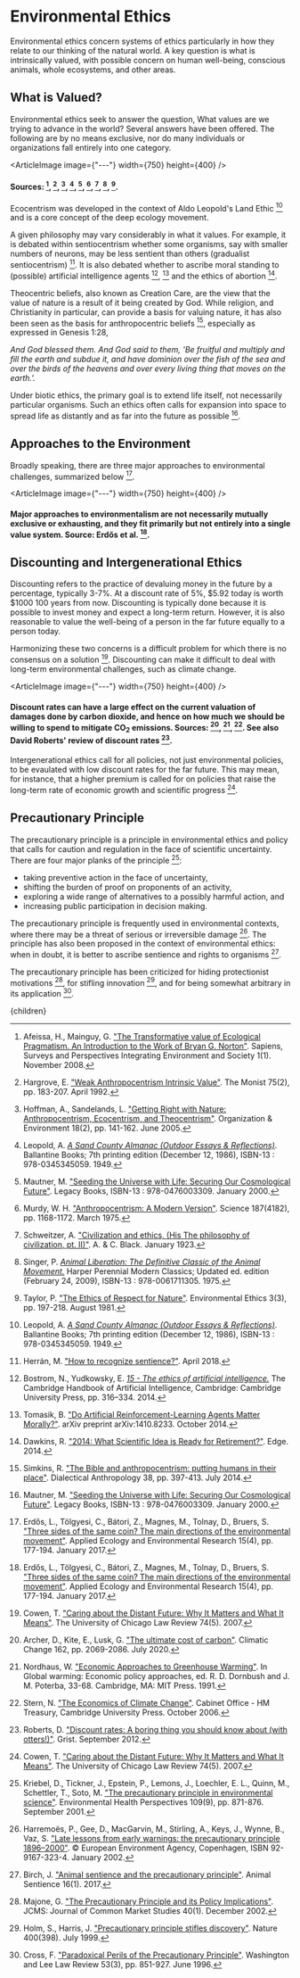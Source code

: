 


# Environmental Ethics

Environmental ethics concern systems of ethics particularly in how they relate to our thinking of the natural world. A key question is what is intrinsically valued, with possible concern on human well-being, conscious animals, whole ecosystems, and other areas.

## What is Valued?
Environmental ethics seek to answer the question, What values are we trying to advance in the world? Several answers have been offered. The following are by no means exclusive, nor do many individuals or organizations fall entirely into one category.

<ArticleImage image={"---"} width={750} height={400} />
#### Sources: [^1], [^9], [^12], [^15], [^17], [^18], [^21], [^23], [^25].

Ecocentrism was developed in the context of Aldo Leopold's Land Ethic [^15] and is a core concept of the deep ecology movement.

A given philosophy may vary considerably in what it values. For example, it is debated within sentiocentrism whether some organisms, say with smaller numbers of neurons, may be less sentient than others (gradualist sentiocentrism) [^11]. It is also debated whether to ascribe moral standing to (possible) artificial intelligence agents [^4], [^26] and the ethics of abortion [^7].

Theocentric beliefs, also known as Creation Care, are the view that the value of nature is a result of it being created by God. While religion, and Christianity in particular, can provide a basis for valuing nature, it has also been seen as the basis for anthropocentric beliefs [^22], especially as expressed in Genesis 1:28,

*And God blessed them. And God said to them, 'Be fruitful and multiply and fill the earth and subdue it, and have dominion over the fish of the sea and over the birds of the heavens and over every living thing that moves on the earth.'.*

Under biotic ethics, the primary goal is to extend life itself, not necessarily particular organisms. Such an ethics often calls for expansion into space to spread life as distantly and as far into the future as possible [^17].

## Approaches to the Environment
Broadly speaking, there are three major approaches to environmental challenges, summarized below [^8].

<ArticleImage image={"---"} width={750} height={400} />
#### Major approaches to environmentalism are not necessarily mutually exclusive or exhausting, and they fit primarily but not entirely into a single value system. Source: Erdős et al. [^8].

## Discounting and Intergenerational Ethics
Discounting refers to the practice of devaluing money in the future by a percentage, typically 3-7%. At a discount rate of 5%, $5.92 today is worth $1000 100 years from now. Discounting is typically done because it is possible to invest money and expect a long-term return. However, it is also reasonable to value the well-being of a person in the far future equally to a person today.

Harmonizing these two concerns is a difficult problem for which there is no consensus on a solution [^5]. Discounting can make it difficult to deal with long-term environmental challenges, such as climate change.

<ArticleImage image={"---"} width={750} height={400} />
#### Discount rates can have a large effect on the current valuation of damages done by carbon dioxide, and hence on how much we should be willing to spend to mitigate CO<sub>2</sub> emissions. Sources: [^2], [^19], [^24]. See also David Roberts' review of discount rates [^20].

Intergenerational ethics call for all policies, not just environmental policies, to be evaulated with low discount rates for the far future. This may mean, for instance, that a higher premium is called for on policies that raise the long-term rate of economic growth and scientific progress [^5].

## Precautionary Principle
The precautionary principle is a principle in environmental ethics and policy that calls for caution and regulation in the face of scientific uncertainty. There are four major planks of the principle [^14]:

- taking preventive action in the face of uncertainty,
- shifting the burden of proof on proponents of an activity,
- exploring a wide range of alternatives to a possibly harmful action, and
- increasing public participation in decision making.

The precautionary principle is frequently used in environmental contexts, where there may be a threat of serious or irreversible damage [^10]. The principle has also been proposed in the context of environmental ethics: when in doubt, it is better to ascribe sentience and rights to organisms [^3].

The precautionary principle has been criticized for hiding protectionist motivations [^16], for stifling innovation [^13], and for being somewhat arbitrary in its application [^6].

[^1]: Afeissa, H., Mainguy, G. ["The Transformative value of Ecological Pragmatism. An Introduction to the Work of Bryan G. Norton"](https://journals.openedition.org/sapiens/88). Sapiens, Surveys and Perspectives Integrating Environment and Society 1(1). November 2008.

[^2]: Archer, D., Kite, E., Lusk, G. ["The ultimate cost of carbon"](https://link.springer.com/article/10.1007/s10584-020-02785-4). Climatic Change 162, pp. 2069-2086. July 2020.

[^3]: Birch, J. ["Animal sentience and the precautionary principle"](https://www.wellbeingintlstudiesrepository.org/animsent/vol2/iss16/1/). Animal Sentience 16(1). 2017.

[^4]: Bostrom, N., Yudkowsky, E. [*15 - The ethics of artificial intelligence.*](https://www.cambridge.org/core/books/cambridge-handbook-of-artificial-intelligence/ethics-of-artificial-intelligence/B46D2A9DF7CF3A9D92601D9A8ADA58A8) The Cambridge Handbook of Artificial Intelligence, Cambridge: Cambridge University Press, pp. 316–334. 2014.

[^5]: Cowen, T. ["Caring about the Distant Future: Why It Matters and What It Means"](https://heinonline.org/HOL/LandingPage?handle=hein.journals/uclr74&div=9&id=&page=). The University of Chicago Law Review 74(5). 2007.

[^6]: Cross, F. ["Paradoxical Perils of the Precautionary Principle"](https://scholarlycommons.law.wlu.edu/wlulr/vol53/iss3/2/). Washington and Lee Law Review 53(3), pp. 851-927. June 1996.

[^7]: Dawkins, R. ["2014: What Scientific Idea is Ready for Retirement?"](https://www.edge.org/response-detail/25366). Edge. 2014.

[^8]: Erdős, L., Tölgyesi, C., Bátori, Z., Magnes, M., Tolnay, D., Bruers, S. ["Three sides of the same coin? The main directions of the environmental movement"](https://www.researchgate.net/publication/321848255_Three_sides_of_the_same_coin_The_main_directions_of_the_environmental_movement). Applied Ecology and Environmental Research 15(4), pp. 177-194. January 2017.

[^9]: Hargrove, E. ["Weak Anthropocentrism Intrinsic Value"](https://www.pdcnet.org/monist/content/monist_1992_0075_0002_0183_0207). The Monist 75(2), pp. 183-207. April 1992.

[^10]: Harremoës, P., Gee, D., MacGarvin, M., Stirling, A., Keys, J., Wynne, B., Vaz, S. ["Late lessons from early warnings: the precautionary principle 1896–2000"](https://www.eea.europa.eu/publications/environmental_issue_report_2001_22). © European Environment Agency, Copenhagen, ISBN 92-9167-323-4. January 2002.

[^11]: Herrán, M. ["How to recognize sentience?"](https://manuherran.com/how-to-recognize-sentience/). April 2018.

[^12]: Hoffman, A., Sandelands, L. ["Getting Right with Nature: Anthropocentrism, Ecocentrism, and Theocentrism"](https://citeseerx.ist.psu.edu/viewdoc/download?doi=10.1.1.379.30&rep=rep1&type=pdf). Organization & Environment 18(2), pp. 141-162. June 2005.

[^13]: Holm, S., Harris, J. ["Precautionary principle stifles discovery"](https://www.nature.com/articles/22626). Nature 400(398). July 1999.

[^14]: Kriebel, D., Tickner, J., Epstein, P., Lemons, J., Loechler, E. L., Quinn, M., Schettler, T., Soto, M. ["The precautionary principle in environmental science"](https://ehp.niehs.nih.gov/doi/abs/10.1289/ehp.01109871). Environmental Health Perspectives 109(9), pp. 871-876. September 2001.

[^15]: Leopold, A. [*A Sand County Almanac (Outdoor Essays & Reflections)*](https://www.amazon.com/County-Almanac-Outdoor-Essays-Reflections/dp/0345345053). Ballantine Books; 7th printing edition (December 12, 1986), ISBN-13 : 978-0345345059. 1949.

[^16]: Majone, G. ["The Precautionary Principle and its Policy Implications"](https://onlinelibrary.wiley.com/doi/abs/10.1111/1468-5965.00345). JCMS: Journal of Common Market Studies 40(1). December 2002.

[^17]: Mautner, M. ["Seeding the Universe with Life: Securing Our Cosmological Future"](https://www.amazon.com/Seeding-Universe-Life-Securing-Cosmological/dp/047600330X). Legacy Books, ISBN-13 : 978-0476003309. January 2000.

[^18]: Murdy, W. H. ["Anthropocentrism: A Modern Version"](https://science.sciencemag.org/content/187/4182/1168.abstract). Science 187(4182), pp. 1168-1172. March 1975.

[^19]: Nordhaus, W. ["Economic Approaches to Greenhouse Warming"](http://ciesin.columbia.edu/docs/003-311/003-311.html). In Global warming: Economic policy approaches, ed. R. D. Dornbush and J. M. Poterba, 33-68. Cambridge, MA: MIT Press. 1991.

[^20]: Roberts, D. ["Discount rates: A boring thing you should know about (with otters!)"](https://grist.org/article/discount-rates-a-boring-thing-you-should-know-about-with-otters/). Grist. September 2012.

[^21]: Schweitzer, A. ["Civilization and ethics, (His The philosophy of civilization, pt. II)"](https://www.amazon.com/Civilization-ethics-His-philosophy-civilization/dp/B00085OLI4). A. & C. Black. January 1923.

[^22]: Simkins, R. ["The Bible and anthropocentrism: putting humans in their place"](https://link.springer.com/article/10.1007%2Fs10624-014-9348-z). Dialectical Anthropology 38, pp. 397-413. July 2014.

[^23]: Singer, P. [*Animal Liberation: The Definitive Classic of the Animal Movement.*](https://www.amazon.com/Animal-Liberation-Definitive-Classic-Movement/dp/0061711306) Harper Perennial Modern Classics; Updated ed. edition (February 24, 2009), ISBN-13 : 978-0061711305. 1975.

[^24]: Stern, N. ["The Economics of Climate Change"](https://www.cambridge.org/core/books/economics-of-climate-change/A1E0BBF2F0ED8E2E4142A9C878052204). Cabinet Office - HM Treasury, Cambridge University Press. October 2006.

[^25]: Taylor, P. ["The Ethics of Respect for Nature"](https://rintintin.colorado.edu/~vancecd/phil308/Taylor.pdf). Environmental Ethics 3(3), pp. 197-218. August 1981.

[^26]: Tomasik, B. ["Do Artificial Reinforcement-Learning Agents Matter Morally?"](https://arxiv.org/abs/1410.8233). arXiv preprint arXiv:1410.8233. October 2014.

  <Article 
    focusAreaUrl={focusAreaUrl} 
    hierarchy={hierarchy} 
    site={site}
  >
    {children}
  </Article>